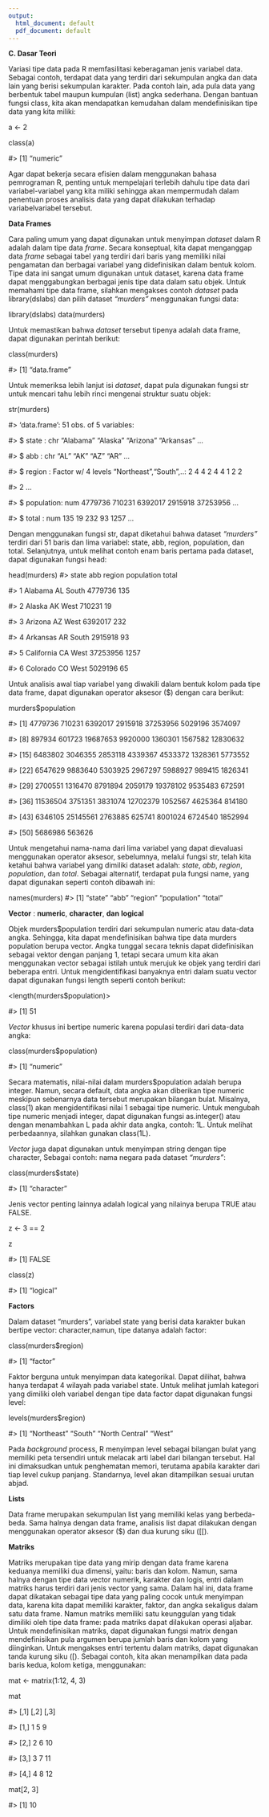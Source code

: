 ---
output:
  html_document: default
  pdf_document: default
---


**C. Dasar Teori**

Variasi tipe data pada R memfasilitasi keberagaman jenis variabel data. Sebagai contoh, terdapat
data yang terdiri dari sekumpulan angka dan data lain yang berisi sekumpulan karakter. Pada
contoh lain, ada pula data yang berbentuk tabel maupun kumpulan (list) angka sederhana.
Dengan bantuan fungsi class, kita akan mendapatkan kemudahan dalam mendefinisikan tipe
data yang kita miliki:

a <- 2

class(a)

#> [1] "numeric"

Agar dapat bekerja secara efisien dalam menggunakan bahasa pemrograman R, penting untuk
mempelajari terlebih dahulu tipe data dari variabel-variabel yang kita miliki sehingga akan
mempermudah dalam penentuan proses analisis data yang dapat dilakukan terhadap variabelvariabel tersebut.


**Data Frames**

Cara paling umum yang dapat digunakan untuk menyimpan *dataset* dalam R adalah dalam tipe data *frame*. Secara konseptual, kita dapat menganggap data *frame* sebagai tabel yang terdiri dari
baris yang memiliki nilai pengamatan dan berbagai variabel yang didefinisikan dalam bentuk kolom. Tipe data ini sangat umum digunakan untuk dataset, karena data frame dapat
menggabungkan berbagai jenis tipe data dalam satu objek. Untuk memahami tipe data frame, silahkan mengakses contoh *dataset* pada library(dslabs) dan pilih dataset *“murders”* menggunakan fungsi data:

library(dslabs)
data(murders)

Untuk memastikan bahwa *dataset* tersebut tipenya adalah data frame, dapat digunakan perintah berikut:

class(murders)

#> [1] "data.frame"

Untuk memeriksa lebih lanjut isi *dataset*, dapat pula digunakan fungsi str untuk mencari tahu lebih rinci mengenai struktur suatu objek:

str(murders)

#> 'data.frame': 51 obs. of 5 variables:

#> $ state : chr "Alabama" "Alaska" "Arizona" "Arkansas" ...

#> $ abb : chr "AL" "AK" "AZ" "AR" ...

#> $ region : Factor w/ 4 levels "Northeast","South",..: 2 4 4 2 4 4 1 2 2

#> 2 ...

#> $ population: num 4779736 710231 6392017 2915918 37253956 ...

#> $ total : num 135 19 232 93 1257 ...
 
Dengan menggunakan fungsi str, dapat diketahui bahwa dataset *“murders”* terdiri dari 51 baris dan lima variabel: state, abb, region, population, dan total. Selanjutnya, untuk melihat contoh
enam baris pertama pada dataset, dapat digunakan fungsi head:

head(murders)
#> state abb region population total

#> 1 Alabama AL South 4779736 135

#> 2 Alaska AK West 710231 19

#> 3 Arizona AZ West 6392017 232

#> 4 Arkansas AR South 2915918 93

#> 5 California CA West 37253956 1257

#> 6 Colorado CO West 5029196 65

Untuk analisis awal tiap variabel yang diwakili dalam bentuk kolom pada tipe data frame, dapat digunakan operator aksesor ($) dengan cara berikut:

murders$population

#> [1] 4779736 710231 6392017 2915918 37253956 5029196 3574097

#> [8] 897934 601723 19687653 9920000 1360301 1567582 12830632

#> [15] 6483802 3046355 2853118 4339367 4533372 1328361 5773552

#> [22] 6547629 9883640 5303925 2967297 5988927 989415 1826341

#> [29] 2700551 1316470 8791894 2059179 19378102 9535483 672591

#> [36] 11536504 3751351 3831074 12702379 1052567 4625364 814180

#> [43] 6346105 25145561 2763885 625741 8001024 6724540 1852994

#> [50] 5686986 563626

Untuk mengetahui nama-nama dari lima variabel yang dapat dievaluasi menggunakan operator aksesor, sebelumnya, melalui fungsi str, telah kita ketahui bahwa variabel yang dimiliki dataset adalah: *state*, *abb*, *region*, *population*, dan *total*. Sebagai alternatif, terdapat pula fungsi name, yang dapat digunakan seperti contoh dibawah ini:

names(murders)
#> [1] "state" "abb" "region" "population" "total"


**Vector** : **numeric**, **character**, **dan** **logical**

Objek murders$population terdiri dari sekumpulan numeric atau data-data angka. Sehingga, kita dapat mendefinisikan bahwa tipe data murders population berupa vector. Angka tunggal secara teknis dapat didefinisikan sebagai vektor dengan panjang 1, tetapi secara umum kita akan menggunakan vector sebagai istilah untuk merujuk ke objek yang terdiri dari beberapa entri. Untuk mengidentifikasi banyaknya entri dalam suatu vector dapat digunakan fungsi length seperti contoh berikut:

<length(murders$population)>

#> [1] 51

*Vector* khusus ini bertipe numeric karena populasi terdiri dari data-data angka:

class(murders$population)

#> [1] "numeric"

Secara matematis, nilai-nilai dalam murders$population adalah berupa integer. Namun, secara default, data angka akan diberikan tipe numeric meskipun sebenarnya data tersebut merupakan bilangan bulat. Misalnya, class(1) akan mengidentifikasi nilai 1 sebagai tipe numeric. Untuk mengubah tipe numeric menjadi integer, dapat digunakan fungsi as.integer() atau dengan menambahkan L pada akhir data angka, contoh: 1L. Untuk melihat perbedaannya, silahkan gunakan class(1L).

*Vector* juga dapat digunakan untuk menyimpan string dengan tipe character, Sebagai contoh: nama negara pada dataset *“murders”*:

class(murders$state)

#> [1] "character"

Jenis vector penting lainnya adalah logical yang nilainya berupa TRUE atau FALSE.

z <- 3 == 2

z

#> [1] FALSE

class(z)

#> [1] "logical"


**Factors**

Dalam dataset “murders”, variabel state yang berisi data karakter bukan bertipe vector: character,namun, tipe datanya adalah factor:

class(murders$region)

#> [1] "factor"

Faktor berguna untuk menyimpan data kategorikal. Dapat dilihat, bahwa hanya terdapat 4 wilayah pada variabel state. Untuk melihat jumlah kategori yang dimiliki oleh variabel dengan tipe data factor dapat digunakan fungsi level:

levels(murders$region)

#> [1] "Northeast" "South" "North Central" "West" 

Pada *background* process, R menyimpan level sebagai bilangan bulat yang memiliki peta tersendiri untuk melacak arti label dari bilangan tersebut. Hal ini dimaksudkan untuk penghematan memori, terutama apabila karakter dari tiap level cukup panjang. Standarnya, level akan ditampilkan sesuai urutan abjad.


**Lists**

Data frame merupakan sekumpulan list yang memiliki kelas yang berbeda-beda. Sama halnya
dengan data frame, analisis list dapat dilakukan dengan menggunakan operator aksesor ($) dan
dua kurung siku ([[).


**Matriks**

Matriks merupakan tipe data yang mirip dengan data frame karena keduanya memiliki dua
dimensi, yaitu: baris dan kolom. Namun, sama halnya dengan tipe data vector numerik, karakter
dan logis, entri dalam matriks harus terdiri dari jenis vector yang sama. Dalam hal ini, data frame
dapat dikatakan sebagai tipe data yang paling cocok untuk menyimpan data, karena kita dapat
memiliki karakter, faktor, dan angka sekaligus dalam satu data frame. Namun matriks memiliki
satu keunggulan yang tidak dimiliki oleh tipe data frame: pada matriks dapat dilakukan operasi
aljabar.
Untuk mendefinisikan matriks, dapat digunakan fungsi matrix dengan mendefinisikan pula
argumen berupa jumlah baris dan kolom yang diinginkan.
Untuk mengakses entri tertentu dalam matriks, dapat digunakan tanda kurung siku ([). Sebagai
contoh, kita akan menampilkan data pada baris kedua, kolom ketiga, menggunakan:

mat <- matrix(1:12, 4, 3)

mat

#> [,1] [,2] [,3]

#> [1,] 1 5 9

#> [2,] 2 6 10

#> [3,] 3 7 11

#> [4,] 4 8 12

mat[2, 3]

#> [1] 10
